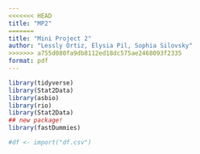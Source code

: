 ```yaml
---
<<<<<<< HEAD
title: "MP2"
=======
title: "Mini Project 2"
author: "Lessly Ortiz, Elysia Pil, Sophia Silovsky"
>>>>>>> a755d080fa9db8112ed18dc575ae2468093f2335
format: pdf
---
```


```r
library(tidyverse)
library(Stat2Data)
library(asbio)
library(rio)
library(Stat2Data)
## new package!
library(fastDummies)
```



```r
#df <- import("df.csv")
```

